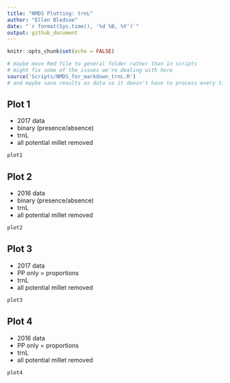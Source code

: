 ```yaml
---
title: "NMDS Plotting: trnL"
author: "Ellen Bledsoe"
date: "`r format(Sys.time(), '%d %B, %Y')`"
output: github_document
---
```


```r
knitr::opts_chunk$set(echo = FALSE)
```

```r
# maybe move Rmd file to general folder rather than in scripts
# might fix some of the issues we're dealing with here
source('Scripts/NMDS_for_markdown_trnL.R')
# and maybe save results as data so it doesn't have to process every time I want to try to render?
```

## Plot 1
* 2017 data
* binary (presence/absence)
* trnL 
* all potential millet removed

```r
plot1
```

## Plot 2
* 2016 data
* binary (presence/absence)
* trnL 
* all potential millet removed

```r
plot2
```

## Plot 3
* 2017 data
* PP only = proportions
* trnL 
* all potential millet removed

```r
plot3
```

## Plot 4
* 2016 data
* PP only = proportions
* trnL 
* all potential millet removed
```r
plot4
```